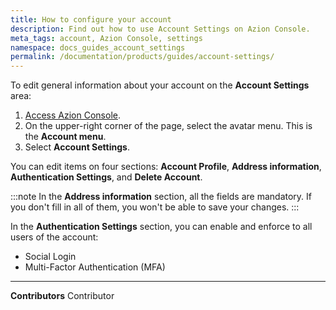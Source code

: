 ```yaml
---
title: How to configure your account
description: Find out how to use Account Settings on Azion Console.
meta_tags: account, Azion Console, settings
namespace: docs_guides_account_settings
permalink: /documentation/products/guides/account-settings/
---
```


To edit general information about your account on the **Account Settings** area: 

1. [Access Azion Console](https://console.azion.com/).
2. On the upper-right corner of the page, select the avatar menu. This is the **Account menu**.
3. Select **Account Settings**.

You can edit items on four sections: **Account Profile**, **Address information**, **Authentication Settings**, and **Delete Account**.

:::note
In the **Address information** section, all the fields are mandatory. If you don't fill in all of them, you won't be able to save your changes.
:::

In the **Authentication Settings** section, you can enable and enforce to all users of the account:

- Social Login
- Multi-Factor Authentication (MFA)



---


**Contributors** <ContributorList>Contributor</ContributorList>
